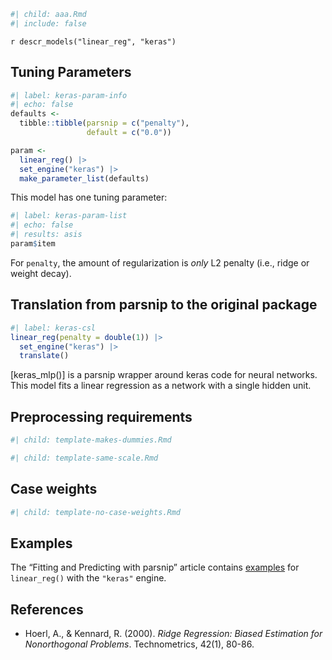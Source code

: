 ```r
#| child: aaa.Rmd
#| include: false
```

`r descr_models("linear_reg", "keras")`

## Tuning Parameters

```r
#| label: keras-param-info
#| echo: false
defaults <- 
  tibble::tibble(parsnip = c("penalty"),
                 default = c("0.0"))

param <-
  linear_reg() |> 
  set_engine("keras") |> 
  make_parameter_list(defaults)
```

This model has one tuning parameter:

```r
#| label: keras-param-list
#| echo: false
#| results: asis
param$item
```

For `penalty`, the amount of regularization is _only_ L2 penalty (i.e., ridge or weight decay). 

## Translation from parsnip to the original package

```r
#| label: keras-csl
linear_reg(penalty = double(1)) |> 
  set_engine("keras") |> 
  translate()
```

[keras_mlp()] is a parsnip wrapper around keras code for neural networks. This model fits a linear regression as a network with a single hidden unit. 

## Preprocessing requirements

```r
#| child: template-makes-dummies.Rmd
```

```r
#| child: template-same-scale.Rmd
```

## Case weights

```r
#| child: template-no-case-weights.Rmd
```

## Examples 

The "Fitting and Predicting with parsnip" article contains [examples](https://parsnip.tidymodels.org/articles/articles/Examples.html#linear-reg-keras) for `linear_reg()` with the `"keras"` engine.

## References

 - Hoerl, A., & Kennard, R. (2000). _Ridge Regression: Biased Estimation for Nonorthogonal Problems_. Technometrics, 42(1), 80-86. 

